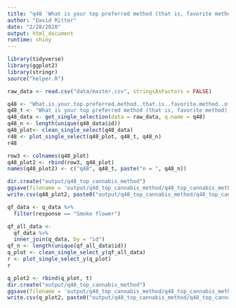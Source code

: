 ```yaml
---
title: "q48 'What is your top preferred method (that is, favorite method) of using cannabis? (Please select one)'"
author: "David Ritter"
date: "2/28/2020"
output: html_document
runtime: shiny
---
```


```r
library(tidyverse)
library(ggplot2)
library(stringr)
source("helper.R")
```

```r
raw_data <- read.csv("data/master.csv", stringsAsFactors = FALSE)
```

```r
q48 <- "What.is.your.top.preferred.method..that.is..favorite.method..of.using.cannabis...Please.select.one."
q48_t <- "What is your top preferred method (that is, favorite method) of using cannabis? (Please select one)"
q48_data <- get_single_selection(data = raw_data, q.name = q48)
q48_n <- length(unique(q48_data$id))
q48_plot<- clean_single_select(q48_data)
r48 <- plot_single_select(q48_plot, q48_t, q48_n)
r48
```

```r
row3 <- colnames(q48_plot)
q48_plot2 <- rbind(row3, q48_plot)
names(q48_plot2) <- c("q48", q48_t, paste("n = ", q48_n))
```

```r
dir.create("output/q48_top_cannabis_method")
ggsave(filename = 'output/q48_top_cannabis_method/q48_top_cannabis_method.png', plot = r48, device = 'png')
write.csv(q48_plot2, paste0("output/q48_top_cannabis_method/q48_top_cannabis_method_", q48_n,".csv"), row.names=F)
```







```r
qf_data <- q_data %>%
  filter(response == "Smoke flower")
```

```r
qf_all_data <- 
  qf_data %>%
  inner_join(q_data, by = "id")
qf_n <- length(unique(qf_all_data$id))
q_plot <- clean_single_select_y(qf_all_data)
r <- plot_single_select_y(q_plot)
r
```

```r
q_plot2 <- rbind(q_plot, t)
dir.create("output/q48_top_cannabis_method")
ggsave(filename = 'output/q48_top_cannabis_method/q48_top_cannabis_method.png', plot = r, device = 'png')
write.csv(q_plot2, paste0("output/q48_top_cannabis_method/q48_top_cannabis_method_", qf_n,".csv"), row.names=F)
```

